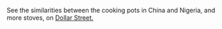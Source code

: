 See the similarities between the cooking pots in China and Nigeria, and more stoves, on [Dollar Street.](https://www.gapminder.org/dollar-street/matrix?thing=Stoves)